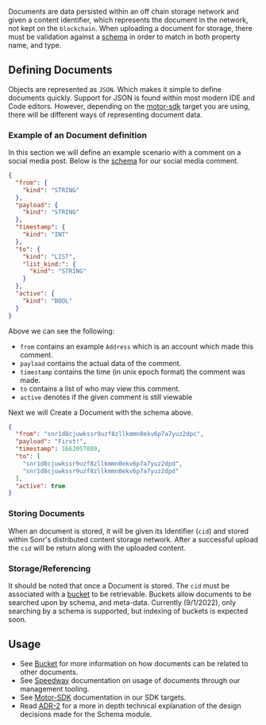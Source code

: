 Documents are data persisted within an off chain storage network and given a content identifier, which represents the document in the network, not kept on the `blockchain`. When uploading a document for storage, there must be validation against a [schema](/docs/intro/modules/schemas.mdx) in order to match in both property name, and type.

## Defining Documents

Objects are represented as `JSON`. Which makes it simple to define documents quickly. Support for JSON is found within most modern IDE and Code editors. However, depending on the [motor-sdk](/docs/guides/setup.mdx) target you are using, there will be different ways of representing document data.

### Example of an Document definition

In this section we will define an example scenario with a comment on a social media post. Below is the [schema](/docs/intro/modules/schemas.mdx) for our social media comment.

```json
{
  "from": {
    "kind": "STRING"
  },
  "payload": {
    "kind": "STRING"
  },
  "timestamp": {
    "kind": "INT"
  },
  "to": {
    "kind": "LIST",
    "list_kind:": {
      "kind": "STRING"
    }
  },
  "active": {
    "kind": "BOOL"
  }
}
```

Above we can see the following:

- `from` contains an example `Address` which is an account which made this comment.
- `payload` contains the actual data of the comment.
- `timestamp` contains the time (in unix epoch format) the comment was made.
- `to` contains a list of who may view this comment.
- `active` denotes if the given comment is still viewable

Next we will Create a Document with the schema above.

```json
{
  "from": "snr1d8cjuwkssr9uzf8zllkmmn0ekv6p7a7yuz2dpc",
  "payload": "First!",
  "timestamp": 1662057089,
  "to": [
    "snr1d8cjuwkssr9uzf8zllkmmn0ekv6p7a7yuz2dpd",
    "snr1d8cjuwkssr9uzf8zllkmmn0ekv6p7a7yuz2dpd"
  ],
  "active": true
}
```

### Storing Documents

When an document is stored, it will be given its Identifier (`cid`) and stored within Sonr's distributed content storage network. After a successful upload the `cid` will be return along with the uploaded content.

### Storage/Referencing

It should be noted that once a Document is stored. The `cid` must be associated with a [bucket](/docs/intro/modules/buckets.mdx) to be retrievable. Buckets allow documents to be searched upon by schema, and meta-data. Currently (9/1/2022), only searching by a schema is supported, but indexing of buckets is expected soon.

## Usage

- See [Bucket](/docs/intro/modules/buckets.mdx) for more information on how documents can be related to other documents.
- See [Speedway](/docs/tools/speedway/cli.mdx) documentation on usage of documents through our management tooling.
- See [Motor-SDK](/docs/guides/data/documents.mdx) documentation in our SDK targets.
- Read [ADR-2](https://github.com/sonrhq/core/blob/dev/docs/architecture/2.md) for a more in depth technical explanation of the design decisions made for the Schema module.
